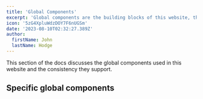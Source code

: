 ```yaml
---
title: 'Global Components'
excerpt: 'Global components are the building blocks of this website, they’re combined and used on their own to create the front-end experience.'
icon: '5zG4XpluWdzDOY7F6nUGSm'
date: '2023-08-10T02:32:27.389Z'
author:
  firstName: John
  lastName: Hodge
---
```



This section of the docs discusses the global components used in this website and the consistency they support.

<GlobalCallout
  message='This website is still being actively updated, there are a lot of products and integrations to discuss and new services are being documented'
  type='alert'
/>

## Specific global components
